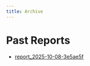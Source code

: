 ```yaml
---
title: Archive
---
```


# Past Reports

- [report_2025-10-08-3e5ae5f](report_2025-10-08-3e5ae5f.html)
